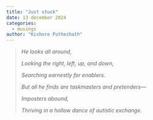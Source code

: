 ```yaml
---
title: "Just stuck"
date: 13 december 2024
categories:
  - musings
author: "Kishore Puthezhath"
---
```


> *He looks all around,*
>
> *Looking the right, left, up, and down,*
>
> *Searching earnestly for enablers.*
>
> *But all he finds are taskmasters and pretenders—*
>
> *Imposters abound,*
>
> *Thriving in a hollow dance of autistic exchange.*
